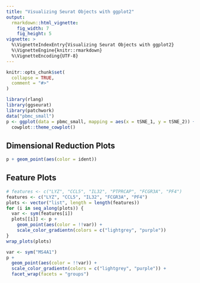 ```yaml
---
title: "Visualizing Seurat Objects with ggplot2"
output: 
  rmarkdown::html_vignette:
    fig_width: 7
    fig_height: 5
vignette: >
  %\VignetteIndexEntry{Visualizing Seurat Objects with ggplot2}
  %\VignetteEngine{knitr::rmarkdown}
  %\VignetteEncoding{UTF-8}
---
```


```r
knitr::opts_chunk$set(
  collapse = TRUE,
  comment = "#>"
)
```

```r
library(rlang)
library(ggseurat)
library(patchwork)
data("pbmc_small")
p <- ggplot(data = pbmc_small, mapping = aes(x = tSNE_1, y = tSNE_2)) +
  cowplot::theme_cowplot()
```

## Dimensional Reduction Plots

```r
p + geom_point(aes(color = ident))
```

## Feature Plots

```r
# features <- c("LYZ", "CCL5", "IL32", "PTPRCAP", "FCGR3A", "PF4")
features <- c("LYZ", "CCL5", "IL32", "FCGR3A", "PF4")
plots <- vector("list", length = length(features))
for (i in seq_along(plots)) {
  var <- sym(features[i])
  plots[[i]] <- p +
    geom_point(aes(color = !!var)) +
    scale_color_gradientn(colors = c("lightgrey", "purple"))
}
wrap_plots(plots)
```

```r
var <- sym("MS4A1")
p +
  geom_point(aes(color = !!var)) +
  scale_color_gradientn(colors = c("lightgrey", "purple")) +
  facet_wrap(facets = "groups")
```
